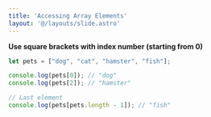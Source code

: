 ```yaml
---
title: 'Accessing Array Elements'
layout: '@/layouts/slide.astro'
---
```


**Use square brackets with index number (starting from 0)**

```javascript
let pets = ["dog", "cat", "hamster", "fish"];

console.log(pets[0]); // "dog"
console.log(pets[2]); // "hamster"

// Last element
console.log(pets[pets.length - 1]); // "fish"
```